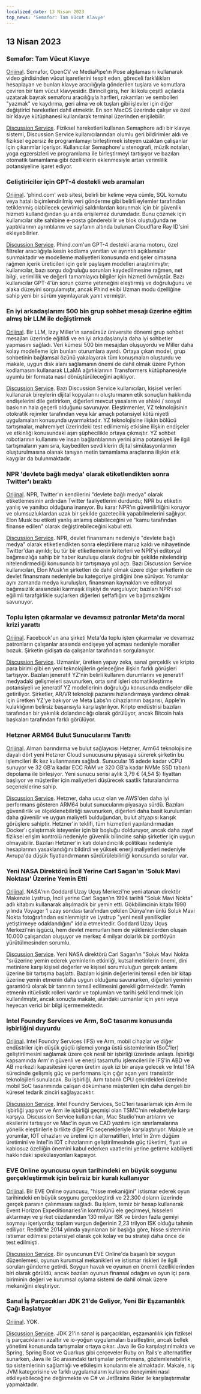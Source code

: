 ```yaml
---
localized_date: 13 Nisan 2023
top_news: 'Semafor: Tam Vücut Klavye'
---
```




<CallToAction />

<Steps>

## 13 Nisan 2023

### Semafor: Tam Vücut Klavye

[Orijinal](https://github.com/everythingishacked/Semaphore).
Semafor, OpenCV ve MediaPipe'ın Pose algılamasını kullanarak video girdisinden vücut işaretlerini tespit eden, göreceli farklılıkları hesaplayan ve bunları klavye aracılığıyla gönderilen tuşlara ve komutlara çeviren bir tam vücut klavyesidir. Birincil giriş, her iki kolu çeşitli açılarda uzatarak bayrak semaforu aracılığıyla harfleri, rakamları ve sembolleri "yazmak" ve kaydırma, geri alma ve ok tuşları gibi işlevler için diğer değiştirici hareketleri dahil etmektir. En son MacOS üzerinde çalışır ve özel bir klavye kütüphanesi kullanılarak terminal üzerinden erişilebilir.

[Discussion Service](http://news.ycombinator.com/item?id=35536550).
Fiziksel hareketleri kullanan Semaphore adlı bir klavye sistemi, Discussion Service kullanıcılarından olumlu geri bildirimler aldı ve fiziksel egzersiz ile programlamayı birleştirmek isteyen uzaktan çalışanlar için çıkarımlar içeriyor. Kullanıcılar Semaphore'u stenografi, müzik notaları, yoga egzersizleri ve programlama ile birleştirmeyi tartışıyor ve bazıları otomatik tamamlama gibi özelliklerin eklenmesiyle artan verimlilik potansiyeline işaret ediyor.

### Geliştiriciler için GPT-4 destekli web aramaları

[Orijinal](https://www.phind.com).
'phind.com' web sitesi, belirli bir kelime veya cümle, SQL komutu veya hatalı biçimlendirilmiş veri gönderme gibi belirli eylemler tarafından tetiklenmiş olabilecek çevrimiçi saldırılardan korunmak için bir güvenlik hizmeti kullandığından şu anda erişilemez durumdadır. Bunu çözmek için kullanıcılar site sahibine e-posta gönderebilir ve blok oluştuğunda ne yaptıklarının ayrıntılarını ve sayfanın altında bulunan Cloudflare Ray ID'sini ekleyebilirler.

[Discussion Service](http://news.ycombinator.com/item?id=35543668).
Phind.com'un GPT-4 destekli arama motoru, özel filtreler aracılığıyla kesin kodlama yanıtları ve ayrıntılı açıklamalar sunmaktadır ve modelleme maliyetleri konusunda endişeler olmasına rağmen içerik üreticileri için gelir paylaşım modelleri araştırılmıştır; kullanıcılar, bazı sorgu doğruluğu sorunları kaydedilmesine rağmen, net bilgi, verimlilik ve değerli tamamlayıcı bilgiler için hizmeti övmüştür. Bazı kullanıcılar GPT-4'ün sorun çözme yeteneğini eleştirmiş ve doğruluğunu ve alaka düzeyini sorgulamıştır, ancak Phind ekibi Uzman modu özelliğine sahip yeni bir sürüm yayınlayarak yanıt vermiştir.

### En iyi arkadaşlarımı 500 bin grup sohbet mesajı üzerine eğitim almış bir LLM ile değiştirmek

[Orijinal](https://www.izzy.co/blogs/robo-boys.html).
Bir LLM, Izzy Miller'ın sansürsüz üniversite dönemi grup sohbet mesajları üzerinde eğitildi ve en iyi arkadaşlarıyla daha iyi sohbetler yapmasını sağladı. Veri kümesi 500 bin mesajdan oluşuyordu ve Miller daha kolay modelleme için bunları oturumlara ayırdı. Ortaya çıkan model, grup sohbetinin bağlamsal özünü yakalayarak tüm konuşmaları oluşturdu ve makale, uygun disk alanı sağlamanın önemi de dahil olmak üzere Python kodlamasını kullanarak LLaMA ağırlıklarının Transformers kütüphanesiyle uyumlu bir formata nasıl dönüştürüleceğini açıklıyor.

[Discussion Service](http://news.ycombinator.com/item?id=35540154).
Bazı Discussion Service kullanıcıları, kişisel verileri kullanarak bireylerin dijital kopyalarını oluşturmanın etik sonuçları hakkında endişelerini dile getirirken, diğerleri mevcut yasaların ve ahlaki / sosyal baskının hala geçerli olduğunu savunuyor. Eleştirmenler, YZ teknolojisinin otokratik rejimler tarafından veya kâr amaçlı potansiyel kötü niyetli uygulamaları konusunda uyarmaktadır. YZ teknolojisine ilişkin bölücü tartışmalar, mahremiyet üzerindeki test edilmemiş etkisine ilişkin endişeler ve etkinliği konusundaki aşırı şüphecilikle ortaya çıkmıştır. YZ sohbet robotlarının kullanımı ve insan bağlantılarının yerini alma potansiyeli ile ilgili tartışmaların yanı sıra, kaybedilen sevdiklerin dijital simülasyonlarının oluşturulmasına olanak tanıyan metin tamamlama araçlarına ilişkin etik kaygılar da bulunmaktadır.

### NPR 'devlete bağlı medya' olarak etiketlendikten sonra Twitter'ı bıraktı

[Orijinal](https://www.wbur.org/npr/1169269161/npr-leaves-twitter-government-funded-media-label).
NPR, Twitter'ın kendilerini "devlete bağlı medya" olarak etiketlemesinin ardından Twitter faaliyetlerini durdurdu; NPR bu etiketin yanlış ve yanıltıcı olduğuna inanıyor. Bu karar NPR'ın güvenilirliğini koruyor ve olumsuzluklardan uzak bir şekilde gazetecilik yapabilmelerini sağlıyor. Elon Musk bu etiketi yanlış anlamış olabileceğini ve "kamu tarafından finanse edilen" olarak değiştirebileceğini kabul etti.

[Discussion Service](http://news.ycombinator.com/item?id=35539280).
NPR, devlet finansmanı nedeniyle "devlete bağlı medya" olarak etiketlendikten sonra eleştirilere maruz kaldı ve nihayetinde Twitter'dan ayrıldı; bu tür bir etiketlemenin kriterleri ve NPR'yi editoryal bağımsızlığa sahip bir haber kuruluşu olarak doğru bir şekilde nitelendirip nitelendirmediği konusunda bir tartışmaya yol açtı. Bazı Discussion Service kullanıcıları, Elon Musk'ın şirketleri de dahil olmak üzere diğer şirketlerin de devlet finansmanı nedeniyle bu kategoriye girdiğini öne sürüyor. Yorumlar aynı zamanda medya kuruluşları, finansman kaynakları ve editoryal bağımsızlık arasındaki karmaşık ilişkiyi de vurguluyor; bazıları NPR'ı sol eğilimli tarafgirlikle suçlarken diğerleri şeffaflığını ve bağımsızlığını savunuyor.

### Toplu işten çıkarmalar ve devamsız patronlar Meta'da moral krizi yarattı

[Orijinal](https://www.nytimes.com/2023/04/12/technology/meta-layoffs-employees-management.html).
Facebook'un ana şirketi Meta'da toplu işten çıkarmalar ve devamsız patronların çalışanlar arasında endişeye yol açması nedeniyle moraller bozuk. Şirketin gidişatı da çalışanlar tarafından sorgulanıyor.

[Discussion Service](http://news.ycombinator.com/item?id=35537813).
Uzmanlar, üretken yapay zeka, sanal gerçeklik ve kripto para birimi gibi en yeni teknolojilerin geleceğine ilişkin farklı görüşleri tartışıyor. Bazıları jeneratif YZ'nin belirli kullanım durumlarını ve jeneratif medyadaki gelişmeleri savunurken, orta sınıf işleri otomatikleştirme potansiyeli ve jeneratif YZ modellerinin doğruluğu konusunda endişeler dile getiriliyor. Şirketler, AR/VR teknoloji pazarını hızlandırmaya yardımcı olmak için üretken YZ'ye bakıyor ve Meta Labs'ın cihazlarının başarısı, Apple'ın kulaklığının belirsiz başarısıyla karşılaştırılıyor. Kripto endüstrisi bazıları tarafından bir yakınlık dolandırıcılığı olarak görülüyor, ancak Bitcoin hala başkaları tarafından farklı görülüyor.

### Hetzner ARM64 Bulut Sunucularını Tanıttı

[Orijinal](https://www.hetzner.com/press-release/arm64-cloud/).
Alman barındırma ve bulut sağlayıcısı Hetzner, Arm64 teknolojisine dayalı dört yeni Hetzner Cloud sunucusunu piyasaya sürerek şirketin bu işlemcileri ilk kez kullanmasını sağladı. Sunucular 16 adede kadar vCPU sunuyor ve 32 GB'a kadar ECC RAM ve 320 GB'a kadar NVMe SSD tabanlı depolama ile birleşiyor. Yeni sunucu serisi aylık 3,79 € (4,54 $) fiyattan başlıyor ve müşteriler için maliyetleri düşürecek saatlik faturalandırma seçeneklerine sahip.

[Discussion Service](http://news.ycombinator.com/item?id=35540084).
Hetzner, daha ucuz olan ve AWS'den daha iyi performans gösteren ARM64 bulut sunucularını piyasaya sürdü. Bazıları güvenilirlik ve ölçeklenebilirliği savunurken, diğerleri daha basit kurulumları daha güvenilir ve uygun maliyetli bulduğundan, bulut altyapısı karışık görüşlere sahiptir. Hetzner'in teklifi, tüm hizmetleri yapılandırmadan Docker'ı çalıştırmak isteyenler için bir boşluğu dolduruyor, ancak daha zayıf fiziksel erişim kontrolü nedeniyle güvenlik bilincine sahip şirketler için uygun olmayabilir. Bazıları Hetzner'in katı dolandırıcılık politikası nedeniyle hesaplarının yasaklandığını bildirdi ve yüksek enerji maliyetleri nedeniyle Avrupa'da düşük fiyatlandırmanın sürdürülebilirliği konusunda sorular var.

### Yeni NASA Direktörü İncil Yerine Carl Sagan'ın 'Soluk Mavi Noktası' Üzerine Yemin Etti

[Orijinal](https://www.independent.co.uk/space/nasa-director-carl-sagan-oath-b2317698.html).
NASA'nın Goddard Uzay Uçuş Merkezi'ne yeni atanan direktör Makenzie Lystrup, İncil yerine Carl Sagan'ın 1994 tarihli "Soluk Mavi Nokta" adlı kitabını kullanarak alışılmadık bir yemin etti. Gökbilimcinin kitabı 1990 yılında Voyager 1 uzay sondası tarafından çekilen Dünya'nın ünlü Soluk Mavi Nokta fotoğrafından esinlenmiştir ve Lystrup "yeni nesil yenilikçiler yetiştirmeye odaklandığını" iddia etmektedir. Goddard Uzay Uçuş Merkezi'nin işgücü, hem devlet memurları hem de yüklenicilerden oluşan 10.000 çalışandan oluşuyor ve merkez 4 milyar dolarlık bir portföyün yürütülmesinden sorumlu.

[Discussion Service](http://news.ycombinator.com/item?id=35536612).
Yeni NASA direktörü Carl Sagan'ın "Soluk Mavi Nokta "sı üzerine yemin ederek yeminlerin etkinliği, kutsal metinlerin önemi, dini metinlere karşı kişisel değerler ve kişisel sorumluluğun gerçek anlamı üzerine bir tartışma başlattı. Bazıları kişinin değerlerini temsil eden bir kitap üzerine yemin etmenin daha uygun olduğunu savunurken, diğerleri yeminin garantörü olarak bir tanrının temsil edilmesini gerekli görmektedir. Yemin etmenin ritüelistik rolleri vardır ve toplumları ve tarihi şekillendirmek için kullanılmıştır, ancak sonuçta makale, alandaki uzmanlar için yeni veya heyecan verici bir bilgi içermemektedir.

### Intel Foundry Services ve Arm, SoC tasarımı konusunda işbirliğini duyurdu

[Orijinal](https://www.intel.com/content/www/us/en/newsroom/news/intel-foundry-arm-announce-multigeneration-collaboration-leading-edge-soc-design.html).
Intel Foundry Services (IFS) ve Arm, mobil cihazlar ve diğer endüstriler için düşük güçlü işlemci yonga üstü sistemlerinin (SoC'ler) geliştirilmesini sağlamak üzere çok nesil bir işbirliği üzerinde anlaştı. İşbirliği kapsamında Arm'ın güvenli ve enerji tasarruflu işlemcileri ile IFS'in ABD ve AB merkezli kapasitesini içeren üretim ayak izi bir araya gelecek ve Intel 18A sürecinde gelişmiş güç ve performans için çığır açan yeni transistör teknolojileri sunulacak. Bu işbirliği, Arm tabanlı CPU çekirdekleri üzerinde mobil SoC tasarımında çalışan dökümhane müşterileri için daha dengeli bir küresel tedarik zinciri sağlayacaktır.

[Discussion Service](http://news.ycombinator.com/item?id=35539057).
Intel Foundry Services, SoC'leri tasarlamak için Arm ile işbirliği yapıyor ve Arm ile işbirliği geçmişi olan TSMC'nin rekabetiyle karşı karşıya. Discussion Service kullanıcıları, Mac Studio'nun artılarını ve eksilerini tartışıyor ve Mac'in oyun ve CAD yazılımı için sınırlamalarına yönelik eleştirilerle birlikte diğer PC seçenekleriyle karşılaştırıyor. Makale ve yorumlar, IOT cihazları ve üretimi için alternatifleri, Intel'in 2nm düğüm üretimini ve Intel'in IOT cihazlarının geliştirilmesinde güç tüketimi, fiyat ve kablosuz özelliğin önemini kabul ederken vaatlerini yerine getirme kabiliyeti hakkındaki spekülasyonları kapsıyor.

### EVE Online oyuncusu oyun tarihindeki en büyük soygunu gerçekleştirmek için belirsiz bir kuralı kullanıyor

[Orijinal](https://www.pcgamer.com/eve-online-player-uses-obscure-rule-to-pull-off-the-biggest-heist-in-the-games-history/).
Bir EVE Online oyuncusu, "hisse mekaniğini" istismar ederek oyun tarihindeki en büyük soygunu gerçekleştirdi ve 22.300 doların üzerinde gerçek paranın çalınmasını sağladı. Bu işlem, temiz bir hesap kullanarak Event Horizon Expeditionaries'in kontrolünü ele geçirmeyi, hisseleri aktarmayı ve şirket cüzdanından 130 milyar ISK ve birden fazla gemiyi soymayı içeriyordu; toplam vurgun değerinin 2,23 trilyon ISK olduğu tahmin ediliyor. Reddit'te 2014 yılında yayınlanan bir başlığa göre, hisse sisteminin istismar edilmesi potansiyel olarak çok kolay ve bu strateji daha önce de test edilmişti.

[Discussion Service](http://news.ycombinator.com/item?id=35533711).
Bir oyuncunun EVE Online'da başarılı bir soygun düzenlemesi, oyunun kurumsal mekanikleri ve istismar riskleri ile ilgili soruları gündeme getirdi. Soygun havalı ve oyunun en önemli özelliklerinden biri olarak görüldü, ancak bazıları oyunun finansal odağını ve oyun içi para biriminin değeri ve kurumsal oylama sistemi de dahil olmak üzere mekaniğini eleştiriyor.

### Sanal İş Parçacıkları JDK 21'de Geliyor, Yeni Bir Eşzamanlılık Çağı Başlatıyor

[Orijinal](https://www.infoq.com/news/2023/04/virtual-threads-arrives-jdk21/).
YOK.

[Discussion Service](http://news.ycombinator.com/item?id=35535906).
JDK 21'in sanal iş parçacıkları, eşzamanlılık için fiziksel iş parçacıklarını azaltır ve io-yoğun uygulamaları basitleştirir, ancak bellek yönetimi konusunda tartışmalar ortaya çıkar. Java ile Go karşılaştırılmakta ve Spring, Spring Boot ve Quarkus gibi çerçeveler Ruby on Rails'e alternatifler sunarken, Java ile Go arasındaki tartışmalar performans, gözlemlenebilirlik, tip sistemlerinin sağlamlığı ve etkileşim konularını ele almaktadır. Makale, niş JVM kategorisine ve farklı uygulamaların kullanıcı deneyimini nasıl etkileyebileceğine değinmekte ve C# ve JetBrains Rider ile karşılaştırmalar yapmaktadır.

</Steps>
